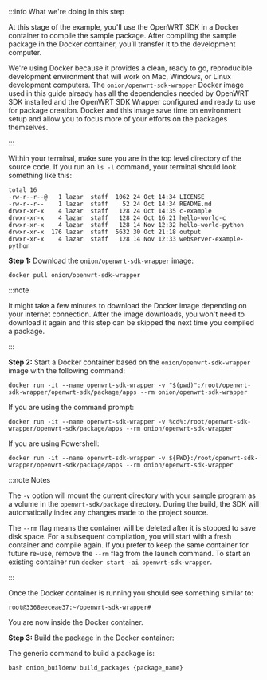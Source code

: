 
:::info What we're doing in this step

At this stage of the example, you'll use the OpenWRT SDK in a Docker container to compile the sample package. After compiling the sample package in the Docker container, you’ll transfer it to the development computer.

We're using Docker because it provides a clean, ready to go, reproducible development environment that will work on Mac, Windows, or Linux development computers. The `onion/openwrt-sdk-wrapper` Docker image used in this guide already has all the dependencies needed by OpenWRT SDK installed and the OpenWRT SDK Wrapper configured and ready to use for package creation. Docker and this image save time on environment setup and allow you to focus more of your efforts on the packages themselves.

:::

Within your terminal, make sure you are in the top level directory of the source code. If you run an `ls -l` command, your terminal should look something like this:

```shell
total 16
-rw-r--r--@   1 lazar  staff  1062 24 Oct 14:34 LICENSE
-rw-r--r--    1 lazar  staff    52 24 Oct 14:34 README.md
drwxr-xr-x    4 lazar  staff   128 24 Oct 14:35 c-example
drwxr-xr-x    4 lazar  staff   128 24 Oct 16:21 hello-world-c
drwxr-xr-x    4 lazar  staff   128 14 Nov 12:32 hello-world-python
drwxr-xr-x  176 lazar  staff  5632 30 Oct 21:18 output
drwxr-xr-x    4 lazar  staff   128 14 Nov 12:33 webserver-example-python
```

**Step 1:** Download the `onion/openwrt-sdk-wrapper` image:

```shell
docker pull onion/openwrt-sdk-wrapper
```

:::note

It might take a few minutes to download the Docker image depending on your internet connection. After the image downloads, you won't need to download it again and this step can be skipped the next time you compiled a package.

:::

**Step 2:** Start a Docker container based on the `onion/openwrt-sdk-wrapper` image with the following command:

<Tabs>
 <TabItem value="Mac and Linux" label="Mac OS & Linux" default>

```shell
docker run -it --name openwrt-sdk-wrapper -v "$(pwd)":/root/openwrt-sdk-wrapper/openwrt-sdk/package/apps --rm onion/openwrt-sdk-wrapper
```

 </TabItem>
 <TabItem value="Windows" label="Windows">

If you are using the command prompt:

```shell
docker run -it --name openwrt-sdk-wrapper -v %cd%:/root/openwrt-sdk-wrapper/openwrt-sdk/package/apps --rm onion/openwrt-sdk-wrapper
```

If you are using Powershell:

```shell
docker run -it --name openwrt-sdk-wrapper -v ${PWD}:/root/openwrt-sdk-wrapper/openwrt-sdk/package/apps --rm onion/openwrt-sdk-wrapper
```

  </TabItem>
</Tabs>

:::note Notes

The `-v` option will mount the current directory with your sample program as a volume in the `openwrt-sdk/package` directory. During the build, the SDK will automatically index any changes made to the project source.

The `--rm` flag means the container will be deleted after it is stopped to save disk space. For a subsequent compilation, you will start with a fresh container and compile again. If you prefer to keep the same container for future re-use, remove the `--rm` flag from the launch command. To start an existing container run `docker start -ai openwrt-sdk-wrapper`.

:::

Once the Docker container is running you should see something similar to:

```shell
root@3368eeceae37:~/openwrt-sdk-wrapper#
```

You are now inside the Docker container.

**Step 3:** Build the package in the Docker container:

The generic command to build a package is:

```shell
bash onion_buildenv build_packages {package_name}
```